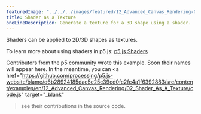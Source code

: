 ---
featuredImage: "../../../images/featured/12_Advanced_Canvas_Rendering-02_Shader_As_A_Texture-thumbnail.png"
title: Shader as a Texture
oneLineDescription: Generate a texture for a 3D shape using a shader.
---

Shaders can be applied to 2D/3D shapes as textures.

To learn more about using shaders in p5.js:
<a href="https://itp-xstory.github.io/p5js-shaders/">p5.js Shaders</a>

Contributors from the p5 community wrote this example. Soon their names will 
appear here. In the meantime, you can 
<a 
href="https://github.com/processing/p5.js-website/blame/d6b28924185dac5e25c39cd0fc2fc4a1f6392883/src/content/examples/en/12_Advanced_Canvas_Rendering/02_Shader_As_A_Texture/code.js" target="_blank"
>see their contributions in the source code</a>.